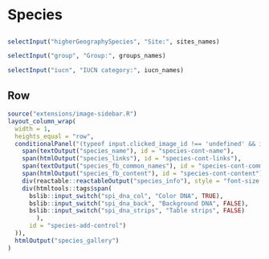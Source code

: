 # Species {orientation="columns" scrolling="true"}

## {.toolbar}

```r
selectInput("higherGeographySpecies", "Site:", sites_names)

selectInput("group", "Group:", groups_names)

selectInput("iucn", "IUCN category:", iucn_names)

```


## Row

```r
source("extensions/image-sidebar.R")
layout_column_wrap(
  width = 1,
  heights_equal = "row",
  conditionalPanel("(typeof input.clicked_image_id !== 'undefined' && input.clicked_image_id != '')", add_image_sidebar(
    span(textOutput("species_name"), id = "species-cont-name"),
    span(htmlOutput("species_links"), id = "species-cont-links"),
    span(textOutput("species_fb_common_names"), id = "species-cont-common"),
    span(htmlOutput("species_fb_content"), id = "species-cont-content"),
    div(reactable::reactableOutput("species_info"), style = "font-size:50%"),
    div(htmltools::tags$span(
      bslib::input_switch("spi_dna_col", "Color DNA", TRUE), 
      bslib::input_switch("spi_dna_back", "Background DNA", FALSE),
      bslib::input_switch("spi_dna_strips", "Table strips", FALSE)
        ),
      id = "species-add-control")
  )),
  htmlOutput("species_gallery")
)
```

